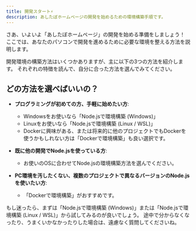 ```yaml
---
title: 開発スタート⚡
description: あしたぼホームページの開発を始めるための環境構築手順です。
---
```



さあ、いよいよ「あしたぼホームページ」の開発を始める準備をしましょう！
ここでは、あなたのパソコンで開発を進めるために必要な環境を整える方法を説明します。

開発環境の構築方法はいくつかありますが、主に以下の3つの方法を紹介します。
それぞれの特徴を読んで、自分に合った方法を選んでみてください。

<CardGrid>
  <LinkCard
    title="Node.jsで環境構築 (Linux / WSL)"
    description="Linux環境や、WindowsのWSL (Windows Subsystem for Linux) を使っている方向けの方法です。"
    href="/setup/node-linux"
  />
  <LinkCard
    title="Node.jsで環境構築 (Windows)"
    description="Windowsに直接Node.jsをインストールして開発環境を構築する方法です。"
    href="/setup/node-windows"
  />
  <LinkCard
    title="Dockerで環境構築"
    description="Dockerという技術を使って、より手軽に、かつ他の環境と隔離された開発環境を構築する方法です。OSを問わず利用できますが、WSL上での利用を推奨します。"
    href="/setup/docker"
  />
</CardGrid>

## どの方法を選べばいいの？

- **プログラミングが初めての方、手軽に始めたい方**:
    - Windowsをお使いなら「Node.jsで環境構築 (Windows)」
    - Linuxをお使いなら「Node.jsで環境構築 (Linux / WSL)」
    - Dockerに興味がある、または将来的に他のプロジェクトでもDockerを使うかもしれない方は「Dockerで環境構築」も良い選択です。

- **既に他の開発でNode.jsを使っている方**:
    - お使いのOSに合わせてNode.jsの環境構築方法を選んでください。

- **PC環境を汚したくない、複数のプロジェクトで異なるバージョンのNode.jsを使いたい方**:
    - 「Dockerで環境構築」がおすすめです。

もし迷ったら、まずは「Node.jsで環境構築 (Windows)」または「Node.jsで環境構築 (Linux / WSL)」から試してみるのが良いでしょう。
途中で分からなくなったり、うまくいかなかったりした場合は、遠慮なく質問してくださいね。
